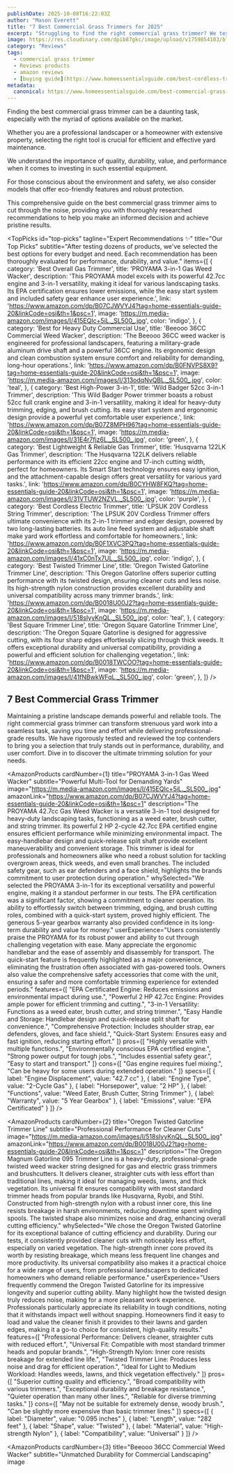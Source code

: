 ```yaml
---
publishDate: 2025-10-08T16:22:03Z
author: "Mason Everett"
title: "7 Best Commercial Grass Trimmers for 2025"
excerpt: "Struggling to find the right commercial grass trimmer? We tested dozens to help you choose the perfect model, ensuring powerful performance and lasting durability."
image: https://res.cloudinary.com/dpib87gkc/image/upload/v1759854103/blog_image_1759854103_flkfvu.webp
category: "Reviews"
tags:
  - commercial grass trimmer
  - Reviews products
  - amazon reviews
  - [buying guide](https://www.homeessentialsguide.com/best-cordless-trimmer)
metadata:
  canonical: https://www.homeessentialsguide.com/best-commercial-grass-trimmer
---
```



<p>
Finding the best commercial grass trimmer can be a daunting task, especially with the myriad of options available on the market.
</p>
<p>
Whether you are a professional landscaper or a homeowner with extensive property, selecting the right tool is crucial for efficient and effective yard maintenance.
</p>
<p>
We understand the importance of quality, durability, value, and performance when it comes to investing in such essential equipment.
</p>
<p>
For those conscious about the environment and safety, we also consider models that offer eco-friendly features and robust protection.
</p>
<p>
This comprehensive guide on the best commercial grass trimmer aims to cut through the noise, providing you with thoroughly researched recommendations to help you make an informed decision and achieve pristine results.
</p>

<TopPicks
  id="top-picks"
  tagline="Expert Recommendations ✨"
  title="Our Top Picks"
  subtitle="After testing dozens of products, we've selected the best options for every budget and need. Each recommendation has been thoroughly evaluated for performance, durability, and value."
  items={[
    {
      category: 'Best Overall Gas Trimmer',
      title: 'PROYAMA 3-in-1 Gas Weed Wacker',
      description: 'This PROYAMA model excels with its powerful 42.7cc engine and 3-in-1 versatility, making it ideal for various landscaping tasks. Its EPA certification ensures lower emissions, while the easy start system and included safety gear enhance user experience.',
      link: 'https://www.amazon.com/dp/B07CJWVYJ4?tag=home-essentials-guide-20&linkCode=osi&th=1&psc=1',
      image: 'https://m.media-amazon.com/images/I/415EQIc+5iL._SL500_.jpg',
      color: 'indigo',
    },
    {
      category: 'Best for Heavy Duty Commercial Use',
      title: 'Beeooo 36CC Commercial Weed Wacker',
      description: 'The Beeooo 36CC weed wacker is engineered for professional landscapers, featuring a military-grade aluminum drive shaft and a powerful 36CC engine. Its ergonomic design and clean combustion system ensure comfort and reliability for demanding, long-hour operations.',
      link: 'https://www.amazon.com/dp/B0FNVPS8X9?tag=home-essentials-guide-20&linkCode=osi&th=1&psc=1',
      image: 'https://m.media-amazon.com/images/I/313odqNvQBL._SL500_.jpg',
      color: 'teal',
    },
    {
      category: 'Best High-Power 3-in-1',
      title: 'Wild Badger 52cc 3-in-1 Trimmer',
      description: 'This Wild Badger Power trimmer boasts a robust 52cc full crank engine and 3-in-1 versatility, making it ideal for heavy-duty trimming, edging, and brush cutting. Its easy start system and ergonomic design provide a powerful yet comfortable user experience.',
      link: 'https://www.amazon.com/dp/B07Z8MPH96?tag=home-essentials-guide-20&linkCode=osi&th=1&psc=1',
      image: 'https://m.media-amazon.com/images/I/31E4r7fjz6L._SL500_.jpg',
      color: 'green',
    },
    {
      category: 'Best Lightweight & Reliable Gas Trimmer',
      title: 'Husqvarna 122LK Gas Trimmer',
      description: 'The Husqvarna 122LK delivers reliable performance with its efficient 22cc engine and 17-inch cutting width, perfect for homeowners. Its Smart Start technology ensures easy ignition, and the attachment-capable design offers great versatility for various yard tasks.',
      link: 'https://www.amazon.com/dp/B0CYHW8FKQ?tag=home-essentials-guide-20&linkCode=osi&th=1&psc=1',
      image: 'https://m.media-amazon.com/images/I/31VTUW2NZVL._SL500_.jpg',
      color: 'purple',
    },
    {
      category: 'Best Cordless Electric Trimmer',
      title: 'LPSUK 20V Cordless String Trimmer',
      description: 'The LPSUK 20V Cordless Trimmer offers ultimate convenience with its 2-in-1 trimmer and edger design, powered by two long-lasting batteries. Its auto line feed system and adjustable shaft make yard work effortless and comfortable for homeowners.',
      link: 'https://www.amazon.com/dp/B0F1XVC3PQ?tag=home-essentials-guide-20&linkCode=osi&th=1&psc=1',
      image: 'https://m.media-amazon.com/images/I/41xC0nTx7UL._SL500_.jpg',
      color: 'indigo',
    },
    {
      category: 'Best Twisted Trimmer Line',
      title: 'Oregon Twisted Gatorline Trimmer Line',
      description: 'This Oregon Gatorline offers superior cutting performance with its twisted design, ensuring cleaner cuts and less noise. Its high-strength nylon construction provides excellent durability and universal compatibility across many trimmer brands.',
      link: 'https://www.amazon.com/dp/B0018U00J2?tag=home-essentials-guide-20&linkCode=osi&th=1&psc=1',
      image: 'https://m.media-amazon.com/images/I/518sIyyKnQL._SL500_.jpg',
      color: 'teal',
    },
    {
      category: 'Best Square Trimmer Line',
      title: 'Oregon Square Gatorline Trimmer Line',
      description: 'The Oregon Square Gatorline is designed for aggressive cutting, with its four sharp edges effortlessly slicing through thick weeds. It offers exceptional durability and universal compatibility, providing a powerful and efficient solution for challenging vegetation.',
      link: 'https://www.amazon.com/dp/B0018TWCOO?tag=home-essentials-guide-20&linkCode=osi&th=1&psc=1',
      image: 'https://m.media-amazon.com/images/I/41fNBwkWFqL._SL500_.jpg',
      color: 'green',
    },
  ]}
/>

## 7 Best Commercial Grass Trimmer

Maintaining a pristine landscape demands powerful and reliable tools. The right commercial grass trimmer can transform strenuous yard work into a seamless task, saving you time and effort while delivering professional-grade results. We have rigorously tested and reviewed the top contenders to bring you a selection that truly stands out in performance, durability, and user comfort. Dive in to discover the ultimate trimming solution for your needs.

<AmazonProducts
  cardNumber={1}
  title="PROYAMA 3-in-1 Gas Weed Wacker"
  subtitle="Powerful Multi-Tool for Demanding Yards"
  image="https://m.media-amazon.com/images/I/415EQIc+5iL._SL500_.jpg"
  amazonLink="https://www.amazon.com/dp/B07CJWVYJ4?tag=home-essentials-guide-20&linkCode=osi&th=1&psc=1"
  description="The PROYAMA 42.7cc Gas Weed Wacker is a versatile 3-in-1 tool designed for heavy-duty landscaping tasks, functioning as a weed eater, brush cutter, and string trimmer. Its powerful 2 HP 2-cycle 42.7cc EPA certified engine ensures efficient performance while minimizing environmental impact. The easy-handlebar design and quick-release split shaft provide excellent maneuverability and convenient storage. This trimmer is ideal for professionals and homeowners alike who need a robust solution for tackling overgrown areas, thick weeds, and even small branches. The included safety gear, such as ear defenders and a face shield, highlights the brands commitment to user protection during operation."
  whySelected="We selected the PROYAMA 3-in-1 for its exceptional versatility and powerful engine, making it a standout performer in our tests. The EPA certification was a significant factor, showing a commitment to cleaner operation. Its ability to effortlessly switch between trimming, edging, and brush cutting roles, combined with a quick-start system, proved highly efficient. The generous 5-year gearbox warranty also provided confidence in its long-term durability and value for money."
  userExperience="Users consistently praise the PROYAMA for its robust power and ability to cut through challenging vegetation with ease. Many appreciate the ergonomic handlebar and the ease of assembly and disassembly for transport. The quick-start feature is frequently highlighted as a major convenience, eliminating the frustration often associated with gas-powered tools. Owners also value the comprehensive safety accessories that come with the unit, ensuring a safer and more comfortable trimming experience for extended periods."
  features={[
    "EPA Certificated Engine: Reduces emissions and environmental impact during use.",
    "Powerful 2 HP 42.7cc Engine: Provides ample power for efficient trimming and cutting.",
    "3-in-1 Versatility: Functions as a weed eater, brush cutter, and string trimmer.",
    "Easy Handle and Storage: Handlebar design and quick-release split shaft for convenience.",
    "Comprehensive Protection: Includes shoulder strap, ear defenders, gloves, and face shield.",
    "Quick-Start System: Ensures easy and fast ignition, reducing starting effort."
  ]}
  pros={[
    "Highly versatile with multiple functions.",
    "Environmentally conscious EPA certified engine.",
    "Strong power output for tough jobs.",
    "Includes essential safety gear.",
    "Easy to start and transport."
  ]}
  cons={[
    "Gas engine requires fuel mixing.",
    "Can be heavy for some users during extended operation."
  ]}
  specs={[
    { label: "Engine Displacement", value: "42.7 cc" },
    { label: "Engine Type", value: "2-Cycle Gas" },
    { label: "Horsepower", value: "2 HP" },
    { label: "Functions", value: "Weed Eater, Brush Cutter, String Trimmer" },
    { label: "Warranty", value: "5 Year Gearbox" },
    { label: "Emissions", value: "EPA Certificated" }
  ]}
/>

<AmazonProducts
  cardNumber={2}
  title="Oregon Twisted Gatorline Trimmer Line"
  subtitle="Professional Performance for Cleaner Cuts"
  image="https://m.media-amazon.com/images/I/518sIyyKnQL._SL500_.jpg"
  amazonLink="https://www.amazon.com/dp/B0018U00J2?tag=home-essentials-guide-20&linkCode=osi&th=1&psc=1"
  description="The Oregon Magnum Gatorline 095 Trimmer Line is a heavy-duty, professional-grade twisted weed wacker string designed for gas and electric grass trimmers and brushcutters. It delivers cleaner, straighter cuts with less effort than traditional lines, making it ideal for managing weeds, lawns, and thick vegetation. Its universal fit ensures compatibility with most standard trimmer heads from popular brands like Husqvarna, Ryobi, and Stihl. Constructed from high-strength nylon with a robust inner core, this line resists breakage in harsh environments, reducing downtime spent winding spools. The twisted shape also minimizes noise and drag, enhancing overall cutting efficiency."
  whySelected="We chose the Oregon Twisted Gatorline for its exceptional balance of cutting efficiency and durability. During our tests, it consistently provided cleaner cuts with noticeably less effort, especially on varied vegetation. The high-strength inner core proved its worth by resisting breakage, which means less frequent line changes and more productivity. Its universal compatibility also makes it a practical choice for a wide range of users, from professional landscapers to dedicated homeowners who demand reliable performance."
  userExperience="Users frequently commend the Oregon Twisted Gatorline for its impressive longevity and superior cutting ability. Many highlight how the twisted design truly reduces noise, making for a more pleasant work experience. Professionals particularly appreciate its reliability in tough conditions, noting that it withstands impact well without snapping. Homeowners find it easy to load and value the cleaner finish it provides to their lawns and garden edges, making it a go-to choice for consistent, high-quality results."
  features={[
    "Professional Performance: Delivers cleaner, straighter cuts with reduced effort.",
    "Universal Fit: Compatible with most standard trimmer heads and popular brands.",
    "High-Strength Nylon: Inner core resists breakage for extended line life.",
    "Twisted Trimmer Line: Produces less noise and drag for efficient operation.",
    "Ideal for Light to Medium Workload: Handles weeds, lawns, and thick vegetation effectively."
  ]}
  pros={[
    "Superior cutting quality and efficiency.",
    "Broad compatibility with various trimmers.",
    "Exceptional durability and breakage resistance.",
    "Quieter operation than many other lines.",
    "Reliable for diverse trimming tasks."
  ]}
  cons={[
    "May not be suitable for extremely dense, woody brush.",
    "Can be slightly more expensive than basic trimmer lines."
  ]}
  specs={[
    { label: "Diameter", value: "0.095 inches" },
    { label: "Length", value: "282 feet" },
    { label: "Shape", value: "Twisted" },
    { label: "Material", value: "High-strength Nylon" },
    { label: "Compatibility", value: "Universal" }
  ]}
/>

<AmazonProducts
  cardNumber={3}
  title="Beeooo 36CC Commercial Weed Wacker"
  subtitle="Unmatched Durability for Commercial Landscaping"
  image